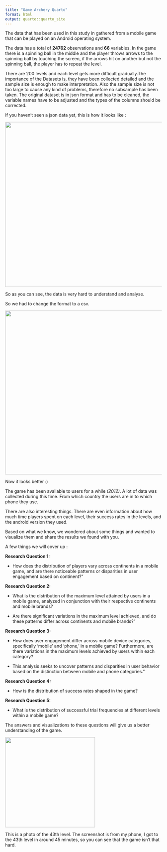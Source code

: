 ```yaml
---
title: "Game Archery Quarto"
format: html 
output: quarto::quarto_site
---
```


The data that has been used in this study in gathered from a mobile game that can be played on an Android operating system.

The data has a total of **24762** observations and **66** variables. In the game there is a spinning ball in the middle and the player throws arrows to the spinning ball by touching the screen, if the arrows hit on another but not the spinning ball, the player has to repeat the level.

There are 200 levels and each level gets more difficult gradually.The importance of the Datasets is, they have been collected detailed and the sample size is enough to make interpretation. Also the sample size is not too large to cause any kind of problems, therefore no subsample has been taken. The original dataset is in json format and has to be cleaned, the variable names have to be adjusted and the types of the columns should be corrected.

If you haven't seen a json data yet, this is how it looks like :

![](JasonPNG.png){width="530"}

So as you can see, the data is very hard to understand and analyse.

So we had to change the format to a csv.

![](datacsv.png){width="526"}

Now it looks better :)

The game has been available to users for a while *(2012)*. A lot of data was collected during this time. From which country the users are in to which phone they use.

There are also interesting things. There are even information about how much time players spent on each level, their success rates in the levels, and the android version they used.

Based on what we know, we wondered about some things and wanted to visualize them and share the results we found with you.

A few things we will cover up :

**Research Question 1:**

-   How does the distribution of players vary across continents in a mobile game, and are there noticeable patterns or disparities in user engagement based on continent?"

**Research Question 2:**

-   What is the distribution of the maximum level attained by users in a mobile game, analyzed in conjunction with their respective continents and mobile brands?

-   Are there significant variations in the maximum level achieved, and do these patterns differ across continents and mobile brands?"

**Research Question 3:**

-   How does user engagement differ across mobile device categories, specifically 'mobile' and 'phone,' in a mobile game? Furthermore, are there variations in the maximum levels achieved by users within each category?

-   This analysis seeks to uncover patterns and disparities in user behavior based on the distinction between mobile and phone categories."

**Research Question 4:**

-   How is the distribution of success rates shaped in the game?

**Research Question 5:**

-   What is the distribution of successful trial frequencies at different levels within a mobile game?

The answers and visualizations to these questions will give us a better understanding of the game.

![](images/WhatsApp Image 2024-01-07 at 21.28.30.png){width="289"}

This is a photo of the 43th level. The screenshot is from my phone, I got to the 43th level in around 45 minutes, so you can see that the game isn't that hard.
